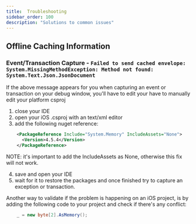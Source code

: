 ```yaml
---
title:  Troubleshooting
sidebar_order: 100
description: "Solutions to common issues"
---
```


## Offline Caching Information 

### Event/Transaction Capture - `Failed to send cached envelope: System.MissingMethodException: Method not found: System.Text.Json.JsonDocument`

If the above message appears for you when capturing an event or transaction on your debug window, you'll have to edit your have to manually edit your platform csproj 

1. close your IDE
2. open your iOS .csproj with an text/xml editor
3. add the following nuget reference:
```xml
    <PackageReference Include="System.Memory" IncludeAssets="None">
      <Version>4.5.4</Version>
    </PackageReference>
```  
NOTE: it's important to add the IncludeAssets as None, otherwise this fix will not work.

4. save and open your IDE
5. wait for it to restore the packages and once finished try to capture an exception or transaction.

Another way to validate if the problem is happening on an iOS project, is by adding the following code to your project and check if there's any conflict:
```csharp
    _ = new byte[2].AsMemory();
```